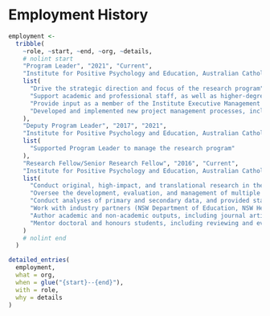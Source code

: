 # Employment History

```r
employment <-
  tribble(
    ~role, ~start, ~end, ~org, ~details,
    # nolint start
    "Program Leader", "2021", "Current",
    "Institute for Positive Psychology and Education, Australian Catholic University",
    list(
      "Drive the strategic direction and focus of the research program",
      "Support academic and professional staff, as well as higher-degree students, within the program",
      "Provide input as a member of the Institute Executive Management Committee on Institute priorities, and advocate for my research program",
      "Developed and implemented new project management processes, including making agile management strategies standard practice."
    ),
    "Deputy Program Leader", "2017", "2021",
    "Institute for Positive Psychology and Education, Australian Catholic University",
    list(
      "Supported Program Leader to manage the research program"
    ),
    "Research Fellow/Senior Research Fellow", "2016", "Current",
    "Institute for Positive Psychology and Education, Australian Catholic University",
    list(
      "Conduct original, high-impact, and translational research in the areas of health, education, and psychology.",
      "Oversee the development, evaluation, and management of multiple large-scale school-based research projects (e.g., iPLAY; 180 schools).",
      "Conduct analyses of primary and secondary data, and provided statistical support to colleagues including statistics workshops.",
      "Work with industry partners (NSW Department of Education, NSW Health, Sport Australia) to provide project updates and seek input.",
      "Author academic and non-academic outputs, including journal articles, grant applications, stakeholder reports, and data visualisations.",
      "Mentor doctoral and honours students, including reviewing and evaluating their analyses and writing."
    )
    # nolint end
  )

detailed_entries(
  employment,
  what = org,
  when = glue("{start}--{end}"),
  with = role,
  why = details
)
```